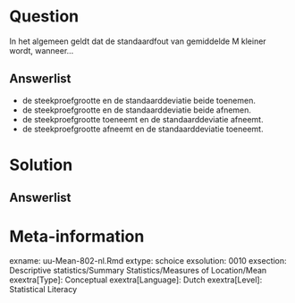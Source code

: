 
Question
========
  
In het algemeen geldt dat de standaardfout van gemiddelde M kleiner wordt, wanneer…
  
Answerlist
----------
* de steekproefgrootte en de standaarddeviatie beide toenemen.
* de steekproefgrootte en de standaarddeviatie beide afnemen.
* de steekproefgrootte toeneemt en de standaarddeviatie afneemt. 
* de steekproefgrootte afneemt en de standaarddeviatie toeneemt.


Solution
========
  


Answerlist
----------



Meta-information
================
exname: uu-Mean-802-nl.Rmd
extype: schoice
exsolution: 0010
exsection: Descriptive statistics/Summary Statistics/Measures of Location/Mean
exextra[Type]: Conceptual
exextra[Language]: Dutch
exextra[Level]: Statistical Literacy
